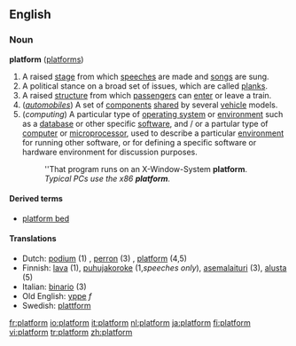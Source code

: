 ==English==
===Noun===
'''platform''' ([[platforms]])

#A raised [[stage]] from which [[speech]]es are made and [[song]]s are sung.
#A political stance on a broad set of issues, which are called [[plank]]s.
#A raised [[structure]] from which [[passenger]]s can [[enter]] or leave a train.
#(''[[automobile]]s'') A set of [[component]]s [[share]]d by several [[vehicle]] models.
#(''computing'') A particular type of [[operating system]] or [[environment]] such as a [[database]] or other specific [[software]], and / or a partular type of [[computer]] or [[microprocessor]], used to describe a particular [[environment]] for running other software, or for defining a specific software or hardware environment for discussion purposes.
#:''That program runs on an X-Window-System '''platform'''.
#:''Typical PCs use the x86 '''platform'''.''

====Derived terms====
*[[platform bed]]

====Translations====
*Dutch: [[podium]] (1) , [[perron]] (3) , [[platform]] (4,5)
*Finnish: [[lava]] (1), [[puhujakoroke]] (1,''speeches only''), [[asemalaituri]] (3), [[alusta]] (5)
*Italian: [[binario]] {{m}} (3)
*Old English: [[yppe]] ''f''
*Swedish: [[plattform]]

[[fr:platform]]
[[io:platform]]
[[it:platform]]
[[nl:platform]]
[[ja:platform]]
[[fi:platform]]
[[vi:platform]]
[[tr:platform]]
[[zh:platform]]